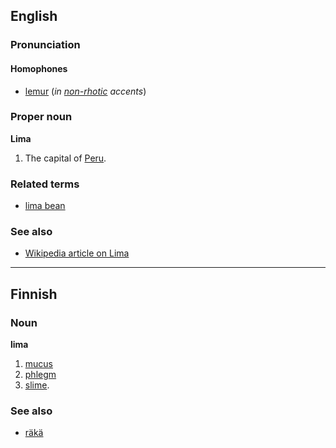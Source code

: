 ==English==
===Pronunciation===
====Homophones====
*[[lemur]] (''in [[non-rhotic]] accents'')

===Proper noun===
'''Lima'''

#The capital of [[Peru]].

===Related terms===
*[[lima bean]]

===See also===
*[[w:Lima|Wikipedia article on Lima]]

----

==Finnish==
===Noun===
'''lima'''

#[[mucus]]
#[[phlegm]]
#[[slime]].

===See also===
*[[räkä]]
